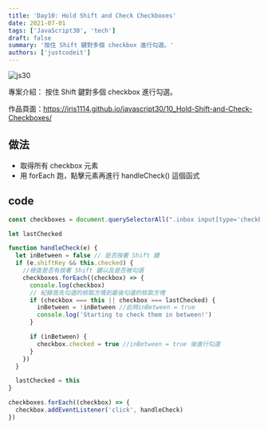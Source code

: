 ```yaml
---
title: 'Day10: Hold Shift and Check Checkboxes'
date: 2021-07-01
tags: ['JavaScript30', 'tech']
draft: false
summary: '按住 Shift 鍵對多個 checkbox 進行勾選。'
authors: ['justcodeit']
---
```


![js30](/static/images/js30/10.png)

專案介紹： 按住 Shift 鍵對多個 checkbox 進行勾選。

作品頁面：https://iris1114.github.io/javascript30/10_Hold-Shift-and-Check-Checkboxes/

## 做法

- 取得所有 checkbox 元素
- 用 forEach 跑，點擊元素再進行 handleCheck() 這個函式

## code

```javascript
const checkboxes = document.querySelectorAll(".inbox input[type='checkbox']")

let lastChecked

function handleCheck(e) {
  let inBetween = false // 是否按著 Shift 鍵
  if (e.shiftKey && this.checked) {
    //檢查是否有按著 Shift 鍵以及是否被勾選
    checkboxes.forEach((checkbox) => {
      console.log(checkbox)
      // 紀錄首先勾選的核取方塊到最後勾選的核取方塊
      if (checkbox === this || checkbox === lastChecked) {
        inBetween = !inBetween //此時inBetween = true
        console.log('Starting to check them in between!')
      }

      if (inBetween) {
        checkbox.checked = true //inBetween = true 後進行勾選
      }
    })
  }

  lastChecked = this
}

checkboxes.forEach((checkbox) => {
  checkbox.addEventListener('click', handleCheck)
})
```
